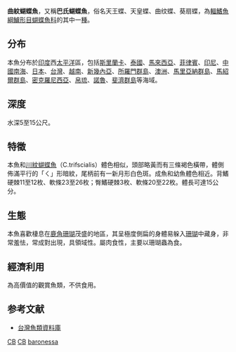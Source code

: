 {{Speciesbox
| name = 曲紋蝴蝶魚
| image = bep_chaetodon_baronessa.jpg
| image_width = 250px
| status = LC
| status_system = iucn3.1
| genus = Chaetodon
| species = baronessa
| authority = [[乔治·居维叶|Cuvier]], 1829<ref name='id7616'>{{cite web| url =http://www.bioinfo.cn/db05/BjdwSpecies.php?action=view&id=7616| title =曲纹蝴蝶鱼| work =《中国动物物种编目数据库》| publisher =中国科学院微生物研究所| author =中国科学院动物研究所| accessdate =2009-04-16| deadurl =yes| archiveurl =https://web.archive.org/web/20160305091701/http://www.bioinfo.cn/db05/BjdwSpecies.php?action=view&id=7616| archivedate =2016-03-05}}</ref>
| synonyms = *''Chaetodon fallax''<br /><small>Ahl, 1923</small>
}}
'''曲紋蝴蝶魚'''，又稱'''巴氏蝴蝶魚'''，俗名天王蝶、天皇蝶、曲纹蝶、葵扇蝶，為[[輻鰭魚綱|輻鰭魚綱]][[鱸形目|鱸形目]][[蝴蝶魚科|蝴蝶魚科]]的其中一[[種|種]]。

==分布==
本魚分布於[[印度|印度]]西[[太平洋|太平洋]]區，包括[[斯里蘭卡|斯里蘭卡]]、[[泰國|泰國]]、[[馬來西亞|馬來西亞]]、[[菲律賓|菲律賓]]、[[印尼|印尼]]、[[中國|中國]][[南海|南海]]、[[日本|日本]]、[[台灣|台灣]]、[[越南|越南]]、[[新幾內亞|新幾內亞]]、[[所羅門群島|所羅門群島]]、[[澳洲|澳洲]]、[[馬里亞納群島|馬里亞納群島]]、[[馬紹爾群島|馬紹爾群島]]、[[密克羅尼西亞|密克羅尼西亞]]、[[帛琉|帛琉]]、[[諾魯|諾魯]]、[[斐濟群島|斐濟群島]]等海域。

==深度==
水深5至15公尺。

==特徵==
本魚和[[川紋蝴蝶魚|川紋蝴蝶魚]]（C.trifscialis）體色相似，頭部略黃而有三條褐色橫帶，體側佈滿平行的「ㄑ」形暗紋，尾柄前有一新月形白色斑。成魚和幼魚體色相近。背鰭硬棘11至12枚、軟條23至26枚；臀鰭硬棘3枚、軟條20至22枚。體長可達15公分。

==生態==
本魚喜歡棲息在[[鹿角珊瑚|鹿角珊瑚]]茂盛的地區，其呈極度側扁的身體易躲入[[珊瑚|珊瑚]]中藏身，非常羞怯，常成對出現，具領域性。屬肉食性，主要以珊瑚蟲為食。

==經濟利用==
為高價值的觀賞魚類，不供食用。

==参考文献==
{{reflist}}
*[http://fishdb.sinica.edu.tw/ 台灣魚類資料庫] {{Wayback|url=http://fishdb.sinica.edu.tw/ |date=20160304193340 }}
{{Wikispecies|Chaetodon baronessa}}
{{Taxonbar|from=Q947271}}

[[Category:IUCN红色名录无危物种|CB]]
[[Category:觀賞魚|CB]]
[[Category:蝴蝶魚屬|baronessa]]